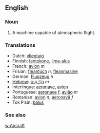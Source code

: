 ==English==

===Noun===

# A machine capable of atmospheric flight.

===Translations===
*Dutch: [[vliegtuig]]
*Finnish: [[lentokone]], [[ilma-alus]]
*French: [[avion]] ''m''
*Frisian: [[fleantúch]] ''n'', [[fleanmasine]]
*German: [[Flugzeug]] ''n''
*[[Hebrew]]: [[כְּלִי טַיִס]] ''m''
*Interlingua: [[aeronave]], [[avion]]
*Portuguese: [[aeronave]] ''f'', [[avião]] ''m''
*Romanian: [[avion]] ''n'', [[aeronavă]] ''f''
*Tok Pisin: [[balus]]

===See also===

[[w:Aircraft]]
